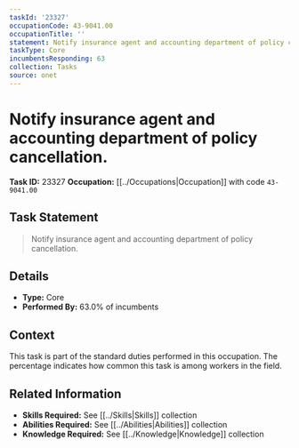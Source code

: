 ```yaml
---
taskId: '23327'
occupationCode: 43-9041.00
occupationTitle: ''
statement: Notify insurance agent and accounting department of policy cancellation.
taskType: Core
incumbentsResponding: 63
collection: Tasks
source: onet
---
```

# Notify insurance agent and accounting department of policy cancellation.

**Task ID:** 23327
**Occupation:** [[../Occupations|Occupation]] with code `43-9041.00`

## Task Statement

> Notify insurance agent and accounting department of policy cancellation.

## Details

- **Type:** Core
- **Performed By:** 63.0% of incumbents

## Context

This task is part of the standard duties performed in this occupation. The percentage indicates how common this task is among workers in the field.

## Related Information

- **Skills Required:** See [[../Skills|Skills]] collection
- **Abilities Required:** See [[../Abilities|Abilities]] collection
- **Knowledge Required:** See [[../Knowledge|Knowledge]] collection
